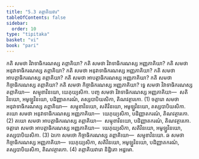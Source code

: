 ```yaml
---
title: "5.3 តព្ភាគិយវារ"
tableOfContents: false
sidebar:
  order: 10
type: "tipitaka"
basket: "vi"
book: "pari"
---
```



<DynamicBreadcrumb />

<Division number="298" book="pari">

<Paragraph number="1255" book="pari">
កតិ សមថា វិវាទាធិករណស្ស តព្ភាគិយា? កតិ សមថា វិវាទាធិករណស្ស អញ្ញភាគិយា? កតិ សមថា អនុវាទាធិករណស្ស តព្ភាគិយា? កតិ សមថា អនុវាទាធិករណស្ស អញ្ញភាគិយា? កតិ សមថា អាបត្តាធិករណស្ស តព្ភាគិយា? កតិ សមថា អាបត្តាធិករណស្ស អញ្ញភាគិយា? កតិ សមថា កិច្ចាធិករណស្ស តព្ភាគិយា? កតិ សមថា កិច្ចាធិករណស្ស អញ្ញភាគិយា?
</Paragraph>

<Paragraph number="1256" book="pari">
ទ្វេ សមថា វិវាទាធិករណស្ស តព្ភាគិយា—  សម្មុខាវិនយោ, យេភុយ្យសិកា. បញ្ច សមថា វិវាទាធិករណស្ស អញ្ញភាគិយា—  សតិវិនយោ, អមូឡ្ហវិនយោ, បដិញ្ញាតករណំ, តស្សបាបិយសិកា, តិណវត្ថារកោ. (1)
</Paragraph>

<Paragraph number="1257" book="pari">
ចត្តារោ សមថា អនុវាទាធិករណស្ស តព្ភាគិយា—  សម្មុខាវិនយោ, សតិវិនយោ, អមូឡ្ហវិនយោ, តស្សបាបិយសិកា. តយោ សមថា អនុវាទាធិករណស្ស អញ្ញភាគិយា—  យេភុយ្យសិកា, បដិញ្ញាតករណំ, តិណវត្ថារកោ. (2)
</Paragraph>

<Paragraph number="1258" book="pari">
តយោ សមថា អាបត្តាធិករណស្ស តព្ភាគិយា—  សម្មុខាវិនយោ, បដិញ្ញាតករណំ, តិណវត្ថារកោ. ចត្តារោ សមថា អាបត្តាធិករណស្ស អញ្ញភាគិយា—  យេភុយ្យសិកា, សតិវិនយោ, អមូឡ្ហវិនយោ, តស្សបាបិយសិកា. (3)
</Paragraph>

<Paragraph number="1259" book="pari">
ឯកោ សមថោ កិច្ចាធិករណស្ស តព្ភាគិយោ—  សម្មុខាវិនយោ. ឆ សមថា កិច្ចាធិករណស្ស អញ្ញភាគិយា—  យេភុយ្យសិកា, សតិវិនយោ, អមូឡ្ហវិនយោ, បដិញ្ញាតករណំ, តស្សបាបិយសិកា, តិណវត្ថារកោ. (4)

</Paragraph>
</Division>

<Paragraph number="1260" type="center" book="pari">
តព្ភាគិយវារោ និដ្ឋិតោ អដ្ឋមោ.
</Paragraph>